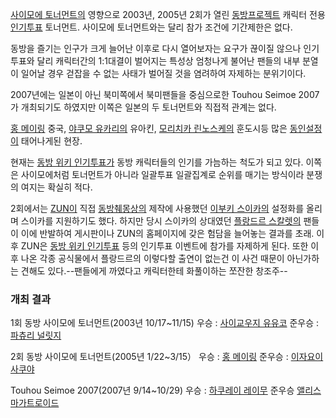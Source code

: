 [[사이모에 토너먼트]]의 영향으로 2003년, 2005년 2회가 열린 [[동방프로젝트]] 캐릭터 전용 [[인기투표]] 토너먼트. 사이모에 토너먼트와는 달리 참가 조건에 기간제한은 없다.

동방을 즐기는 인구가 크게 늘어난 이후로 다시 열어보자는 요구가 끊이질 않으나 인기투표와 달리 캐릭터간의 1:1대결이 벌어지는 특성상 엄청나게 불어난 팬들의 내부 분열이 일어날 경우 걷잡을 수 없는 사태가 벌어질 것을 염려하여 자제하는 분위기이다.

2007년에는 일본이 아닌 북미쪽에서 북미팬들을 중심으로한 Touhou Seimoe 2007가 개최되기도 하였지만 이쪽은 일본의 두 토너먼트와 직접적 관계는 없다.

[[홍 메이링]] 중국, [[야쿠모 유카리]]의 유아킨, [[모리치카 린노스케]]의 훈도시등 많은 [[동인설정]]이 태어나게된 현장.

현재는 [[동방 위키 인기투표]]가 동방 캐릭터들의 인기를 가늠하는 척도가 되고 있다. 이쪽은 사이모에처럼 토너먼트가 아니라 일괄투표 일괄집계로 순위를 매기는 방식이라 분쟁의 여지는 확실히 적다. 

2회에서는 [[ZUN]]이 직접 [[동방췌몽상]]의 제작에 사용했던 [[이부키 스이카]]의 설정화를 올리며 스이카를 지원하기도 했다. 하지만 당시 스이카의 상대였던 [[플랑드르 스칼렛]]의 팬들이 이에 반발하여 게시판이나 ZUN의 홈페이지에 갖은 험담을 늘어놓는 결과를 초래. 이후 ZUN은 [[동방 위키 인기투표]] 등의 인기투표 이벤트에 참가를 자제하게 된다. 또한 이후 나온 각종 공식물에서 플랑드르의 이렇다할 출연이 없는건 이 사건 때문이 아닌가하는 견해도 있다.--팬들에게 까였다고 캐릭터한테 화풀이하는 쪼잔한 창조주--

=== 개최 결과 ===
1회 동방 사이모에 토너먼트(2003년 10/17~11/15)
우승 : [[사이교우지 유유코]]
준우승 : [[파츄리 널릿지]]

2회 동방 사이모에 토너먼트(2005년 1/22~3/15）
우승 : [[홍 메이링]]
준우승 : [[이자요이 사쿠야]]

Touhou Seimoe 2007(2007년 9/14~10/29)
우승 : [[하쿠레이 레이무]]
준우승 [[앨리스 마가트로이드]]
